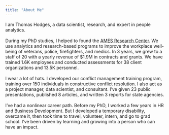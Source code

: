 ```yaml
---
title: "About Me"
---
```


I am Thomas Hodges, a data scientist, research, and expert in people analytics.\
\
During my PhD studies, I helped to found the [AMES Research Center](https://www.kennesaw.edu/research/centers-facilities/ames-center/index.php). We use analytics and research-based programs to improve the workplace well-being of veterans, police, firefighters, and medics. In 3 years, we grew to a staff of 20 with a yearly revenue of \$1.9M in contracts and grants. We have trained 1.6K employees and conducted assessments for 38 client organizations and 13.5K personnel.\
\
I wear a lot of hats. I developed our conflict management training program, training over 150 individuals in constructive conflict resolution. I also act as a project manager, data scientist, and consultant. I’ve given 23 public presentations, published 8 articles, and written 3 reports for state agencies.\
\
I’ve had a nonlinear career path. Before my PhD, I worked a few years in HR and Business Development. But I developed a temporary disability, overcame it, then took time to travel, volunteer, intern, and go to grad school. I’ve been driven by learning and growing into a person who can have an impact.\
